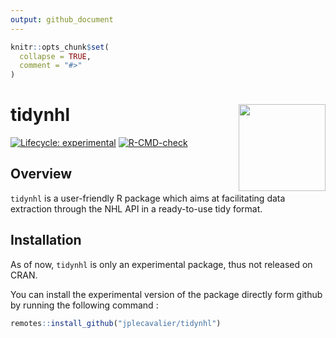 ```yaml
---
output: github_document
---
```


<!-- README.md is generated from README.Rmd. Please edit that file -->

```r
knitr::opts_chunk$set(
  collapse = TRUE,
  comment = "#>"
)
```

# tidynhl <img src='man/figures/logo.png' align="right" height="139" />

<!-- badges: start -->
[![Lifecycle: experimental](https://img.shields.io/badge/lifecycle-experimental-orange.svg)](https://www.tidyverse.org/lifecycle/#experimental)
[![R-CMD-check](https://github.com/jplecavalier/tidynhl/actions/workflows/R-CMD-check.yaml/badge.svg)](https://github.com/jplecavalier/tidynhl/actions/workflows/R-CMD-check.yaml)
<!-- badges: end -->

## Overview

`tidynhl` is a user-friendly R package which aims at facilitating data extraction through the NHL API in a ready-to-use tidy format.

## Installation

As of now, `tidynhl` is only an experimental package, thus not released on CRAN.

You can install the experimental version of the package directly form github by running the following command :
```r
remotes::install_github("jplecavalier/tidynhl")
```
